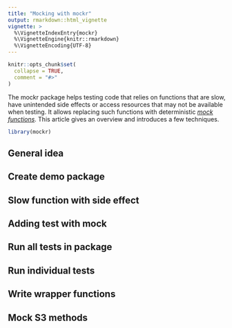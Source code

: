 ```yaml
---
title: "Mocking with mockr"
output: rmarkdown::html_vignette
vignette: >
  %\VignetteIndexEntry{mockr}
  %\VignetteEngine{knitr::rmarkdown}
  %\VignetteEncoding{UTF-8}
---
```


```r
knitr::opts_chunk$set(
  collapse = TRUE,
  comment = "#>"
)
```

The mockr package helps testing code that relies on functions that are slow, have unintended side effects or access resources that may not be available when testing.
It allows replacing such functions with deterministic [*mock functions*](https://en.wikipedia.org/wiki/Mock_object).
This article gives an overview and introduces a few techniques.

```r
library(mockr)
```

## General idea

## Create demo package

## Slow function with side effect

## Adding test with mock

## Run all tests in package

## Run individual tests

## Write wrapper functions

## Mock S3 methods
